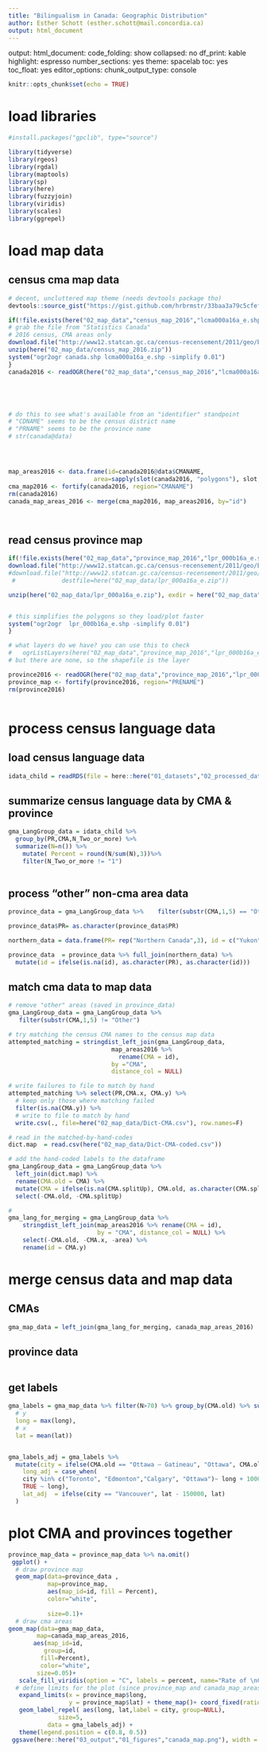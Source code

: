 ---
title: "Bilingualism in Canada: Geographic Distribution"
author: Esther Schott (esther.schott@mail.concordia.ca)
output: html_document
---
output: 
  html_document: 
    code_folding: show
    collapsed: no
    df_print: kable
    highlight: espresso
    number_sections: yes
    theme: spacelab
    toc: yes
    toc_float: yes
editor_options: 
  chunk_output_type: console

```{r setup, include=FALSE}
knitr::opts_chunk$set(echo = TRUE)
```

# load libraries
```{r}
#install.packages("gpclib", type="source")

library(tidyverse)
library(rgeos)
library(rgdal)
library(maptools)
library(sp)
library(here)
library(fuzzyjoin)
library(viridis)
library(scales)
library(ggrepel)
```


# load map data
## census cma map data
```{r}


# decent, uncluttered map theme (needs devtools package tho)
devtools::source_gist("https://gist.github.com/hrbrmstr/33baa3a79c5cfef0f6df")

if(!file.exists(here("02_map_data","census_map_2016","lcma000a16a_e.shp"))) {
# grab the file from "Statistics Canada"
# 2016 census, CMA areas only
download.file("http://www12.statcan.gc.ca/census-recensement/2011/geo/bound-limit/files-fichiers/2016/lcma000a16a_e.zip", destfile=here("02_map_data/census_map_2016.zip"))
unzip(here("02_map_data/census_map_2016.zip"))
system("ogr2ogr canada.shp lcma000a16a_e.shp -simplify 0.01")
}
canada2016 <- readOGR(here("02_map_data","census_map_2016","lcma000a16a_e.shp"),"lcma000a16a_e")





# do this to see what's available from an "identifier" standpoint
# "CDNAME" seems to be the census district name
# "PRNAME" seems to be the province name
# str(canada@data)




map_areas2016 <- data.frame(id=canada2016@data$CMANAME,
                        area=sapply(slot(canada2016, "polygons"), slot, "area") )
cma_map2016 <- fortify(canada2016, region="CMANAME")
rm(canada2016)
canada_map_areas_2016 <- merge(cma_map2016, map_areas2016, by="id")




```
## read census province map
```{r}
if(!file.exists(here("02_map_data","province_map_2016","lpr_000b16a_e.shp"))) {
download.file("http://www12.statcan.gc.ca/census-recensement/2011/geo/bound-limit/files-fichiers/2016/lpr_000b16a_e.zip", destfile=here("02_map_data/lpr_000a16a_e.zip"))
#download.file("http://www12.statcan.gc.ca/census-recensement/2011/geo/bound-limit/files-fichiers/2016/lpr_000a16a_e.zip",
 #             destfile=here("02_map_data/lpr_000a16a_e.zip"))

unzip(here("02_map_data/lpr_000a16a_e.zip"), exdir = here("02_map_data","province_map_2016"))


# this simplifies the polygons so they load/plot faster
system("ogr2ogr  lpr_000b16a_e.shp -simplify 0.01")
}

# what layers do we have? you can use this to check
#   ogrListLayers(here("02_map_data","province_map_2016","lpr_000b16a_e.shp"))
# but there are none, so the shapefile is the layer

province2016 <- readOGR(here("02_map_data","province_map_2016","lpr_000b16a_e.shp"),"lpr_000b16a_e")
province_map <- fortify(province2016, region="PRENAME")
rm(province2016)



```


# process census language data
## load census language data
```{r}
idata_child = readRDS(file = here::here("01_datasets","02_processed_data", "Individuals_child_data.rdata"))

```

## summarize census language data by CMA & province
```{r}
gma_LangGroup_data = idata_child %>%
  group_by(PR,CMA,N_Two_or_more) %>%
  summarize(N=n()) %>%
    mutate( Percent = round(N/sum(N),3))%>% 
    filter(N_Two_or_more != "1") 
    

```

## process "other" non-cma area data
```{r}

province_data = gma_LangGroup_data %>%    filter(substr(CMA,1,5) == "Other")

province_data$PR= as.character(province_data$PR)

northern_data = data.frame(PR= rep("Northern Canada",3), id = c("Yukon", "Northwest Territories", "Nunavut"))

province_data  = province_data %>% full_join(northern_data) %>%
  mutate(id = ifelse(is.na(id), as.character(PR), as.character(id)))

```

## match cma data to map data
```{r}
# remove "other" areas (saved in province_data)
gma_LangGroup_data = gma_LangGroup_data %>% 
   filter(substr(CMA,1,5) != "Other")

# try matching the census CMA names to the census map data
attempted_matching = stringdist_left_join(gma_LangGroup_data, 
                             map_areas2016 %>% 
                               rename(CMA = id), 
                             by ="CMA", 
                             distance_col = NULL)

# write failures to file to match by hand
attempted_matching %>% select(PR,CMA.x, CMA.y) %>% 
  # keep only those where matching failed
  filter(is.na(CMA.y)) %>% 
  # write to file to match by hand
  write.csv(., file=here("02_map_data/Dict-CMA.csv"), row.names=F) 

# read in the matched-by-hand-codes
dict.map  = read.csv(here("02_map_data/Dict-CMA-coded.csv"))

# add the hand-coded labels to the dataframe
gma_LangGroup_data = gma_LangGroup_data %>% 
  left_join(dict.map) %>% 
  rename(CMA.old = CMA) %>% 
  mutate(CMA = ifelse(is.na(CMA.splitUp), CMA.old, as.character(CMA.splitUp))) %>%
  select(-CMA.old, -CMA.splitUp)

# 
gma_lang_for_merging = gma_LangGroup_data %>% 
    stringdist_left_join(map_areas2016 %>% rename(CMA = id), 
                         by = "CMA", distance_col = NULL) %>% 
    select(-CMA.old, -CMA.x, -area) %>%
    rename(id = CMA.y)
```
# merge census data and map data
## CMAs
```{r}
gma_map_data = left_join(gma_lang_for_merging, canada_map_areas_2016)

```

## province data
```{r}

```

## get labels

```{r}
gma_labels = gma_map_data %>% filter(N>70) %>% group_by(CMA.old) %>% summarize(
  # y
  long = max(long), 
  # x 
  lat = mean(lat))


gma_labels_adj = gma_labels %>%
  mutate(city = ifelse(CMA.old == "Ottawa – Gatineau", "Ottawa", CMA.old ),
    long_adj = case_when(
    city %in% c("Toronto", "Edmonton","Calgary", "Ottawa")~ long + 100000,
    TRUE ~ long),
    lat_adj  = ifelse(city == "Vancouver", lat - 150000, lat)
  )
```


# plot CMA and provinces together
```{r}
province_map_data = province_map_data %>% na.omit()
 ggplot() + 
  # draw province map
  geom_map(data=province_data , 
           map=province_map,
           aes(map_id=id, fill = Percent),
           color="white", 
        
           size=0.1)+ 
  # draw cma areas
geom_map(data=gma_map_data, 
        map=canada_map_areas_2016,
       aes(map_id=id,    
          group=id, 
         fill=Percent),
         color="white", 
        size=0.05)+ 
   scale_fill_viridis(option = "C", labels = percent, name="Rate of \nChild \nBilingualism")+
  # define limits for the plot (since province_map and canada_map_areas uses same scale, can use either one...)
   expand_limits(x = province_map$long, 
                 y = province_map$lat) + theme_map()+ coord_fixed(ratio=1)+
   geom_label_repel( aes(long, lat,label = city, group=NULL),
              size=5,
           data = gma_labels_adj) + 
   theme(legend.position = c(0.8, 0.5))
 ggsave(here::here("03_output","01_figures","canada_map.png"), width = 13, height =7)
```



